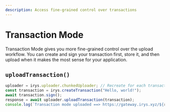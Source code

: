 ```yaml
---
description: Access fine-grained control over transactions
---
```


# Transaction Mode

Transaction Mode gives you more fine-grained control over the upload workflow. You can create and sign your transaction first, store it, and then upload when it makes the most sense for your application.

## `uploadTransaction()`

```js
uploader = irys.uploader.chunkedUploader; // Recreate for each transaction
const transaction = irys.createTransaction("Hello, world!");
await transaction.sign();
response = await uploader.uploadTransaction(transaction);
console.log(`Transaction mode uploaded ==> https://gateway.irys.xyz/${response.data.id}`);
```

